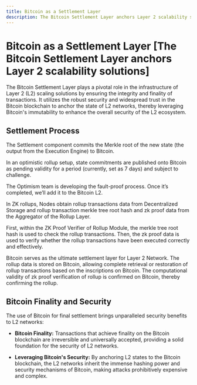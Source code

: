 ```yaml
---
title: Bitcoin as a Settlement Layer
description: The Bitcoin Settlement Layer anchors Layer 2 scalability solutions
---
```



# Bitcoin as a Settlement Layer [The Bitcoin Settlement Layer anchors Layer 2 scalability solutions]

The Bitcoin Settlement Layer plays a pivotal role in the infrastructure of Layer 2 (L2) scaling solutions by ensuring the integrity and finality of transactions. It utilizes the robust security and widespread trust in the Bitcoin blockchain to anchor the state of L2 networks, thereby leveraging Bitcoin's immutability to enhance the overall security of the L2 ecosystem.

## Settlement Process

The Settlement component commits the Merkle root of the new state (the output from the Execution Engine) to Bitcoin.

In an optimistic rollup setup, state commitments are published onto Bitcoin as pending validity for a period (currently, set as 7 days) and subject to challenge.

The Optimism team is developing the fault-proof process. Once it’s completed, we’ll add it to the Bitcoin L2.

In ZK rollups, Nodes obtain rollup transactions data from Decentralized Storage and rollup transaction merkle tree root hash and zk proof data from the Aggregator of the Rollup Layer.

First, within the ZK Proof Verifier of Rollup Module, the merkle tree root hash is used to check the rollup transactions. Then, the zk proof data is used to verify whether the rollup transactions have been executed correctly and effectively.

Bitcoin serves as the ultimate settlement layer for Layer 2 Network. The rollup data is stored on Bitcoin, allowing complete retrieval or restoration of rollup transactions based on the inscriptions on Bitcoin. The computational validity of zk proof verification of rollup is confirmed on Bitcoin, thereby confirming the rollup.

<ZoomImage
  src="/assets/bitcoin-as-a-settlement-layer.png"
  alt="bitcoin as a settlement layer"
/>

## Bitcoin Finality and Security

The use of Bitcoin for final settlement brings unparalleled security benefits to L2 networks:

- **Bitcoin Finality:** Transactions that achieve finality on the Bitcoin blockchain are irreversible and universally accepted, providing a solid foundation for the security of L2 networks.

- **Leveraging Bitcoin's Security:** By anchoring L2 states to the Bitcoin blockchain, the L2 networks inherit the immense hashing power and security mechanisms of Bitcoin, making attacks prohibitively expensive and complex.
